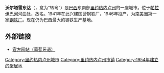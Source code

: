 {{primarysources|time=2010-11-05T07:15:21+00:00}}
{{Infobox settlement
 | official_name = 沃尔塔雷东达
 | nickname = ''钢铁城''
 | motto = ''Flumen Fulmini Flexit''
 | website = [http://www.voltaredonda.rj.gov.br Volta Redonda City Hall]
 | image_skyline = 
 | image_flag = Bandeira de Volta Redonda.svg
 | image_seal = VR-Brasao.jpg
 | image_map = RiodeJaneiro_Municip_VoltaRedonda.svg
 | map_caption = 
 | coordinates_region = BR
 | subdivision_type = [[国家|国家]] 
 | subdivision_type1 = [[巴西行政区划|州]]
 | subdivision_name = [[巴西|巴西]]
 | subdivision_name1 = [[里约热内卢州|里约热内卢州]]
 | leader_title = [[市长|市长]]
 | leader_name = [[Antonio_Francisco_Neto|Antonio Francisco Neto]] ([[巴西民主运动党|PMDB]])
 | established_title = 成立
 | established_date = 1954年
 | established_title2 = 
 | established_date2 = 
 | established_title3 = 
 | established_date3 = 
 |area_footnotes = 
 | area_magnitude = 
 | area_total_km2 = 182
 | area_total_sq_mi = 
 | area_land_km2 = 
 | area_land_sq_mi = 
 | area_water_km2 = 
 | area_water_sq_mi = 
 | population_footnotes = [http://www.ibge.gov.br/cidadesat]
 | population_as_of = 2008 est.
 | population_total = 259,811
 | population_metro = 
 | population_density_km2 = 1402.2
 | population_density_sq_mi = 
 | timezone = [[UTC-3|UTC-3]]
 | utc_offset = -3
 | timezone_DST = [[UTC-2|UTC-2]]
 | utc_offset_DST = -2
 | latd = 22
 | latm = 31
 | lats = 22
 | latNS = S
 | longd = 44
 | longm = 06
 | longs = 14
 | longEW = W
 |elevation_footnotes = 
 | elevation_m = 390
 |elevation_ft =
 | footnotes = 
}}

{{Coord|22|31|22|S|44|06|14|W|scale:30000|display=title}}
'''沃尔塔雷东达'''（{{lang-pt|Volta Redonda}}，意为“转弯”）是[[巴西|巴西]]东南部[[里约热内卢州|里约热内卢州]]的一座城市。位于[[帕拉伊巴河|帕拉伊巴河]]河曲处，故名。1941年在此兴建国营钢铁厂，1946年投产，为[[南美洲|南美洲]]第一家[[钢铁厂|钢铁厂]]。现在仍为巴西最大的钢铁生产基地。

==外部链接==
* [http://www.portalvr.com 官方网站（葡萄牙语）] {{Wayback|url=http://www.portalvr.com/ |date=20171020195006 }}
{{里約熱內盧州市鎮}}

[[Category:里约热内卢州城市|Category:里约热内卢州城市]]
[[Category:里约热内卢州市镇|Category:里约热内卢州市镇]]
[[Category:1954年建立的聚居地|Category:1954年建立的聚居地]]